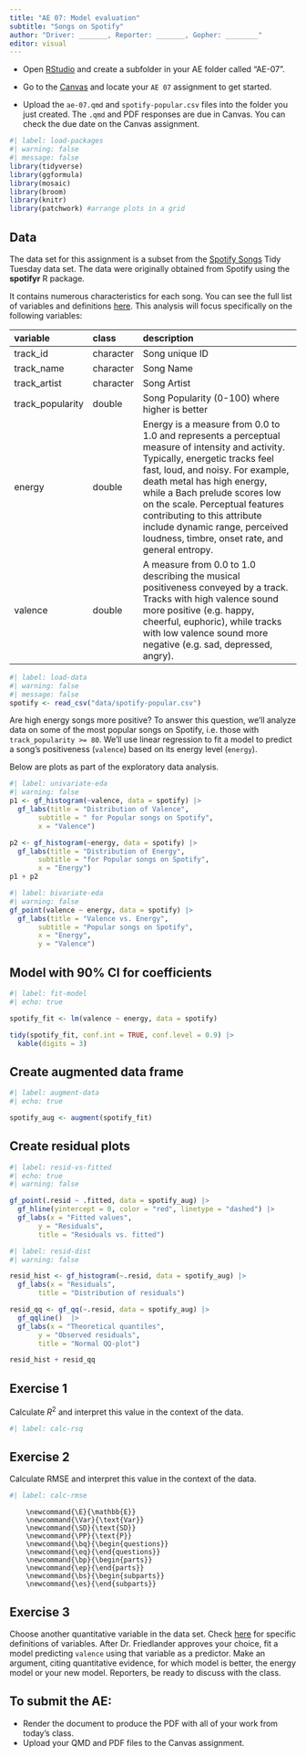 ```yaml
---
title: "AE 07: Model evaluation"
subtitle: "Songs on Spotify"
author: "Driver: _______, Reporter: _______, Gopher: ________"
editor: visual
---
```


::: callout-important
-   Open [RStudio](https://rstudio.collegeofidaho.edu/) and create a subfolder in your AE folder called "AE-07".

-   Go to the [Canvas](https://cofi.instructure.com/courses/15692/assignments/182123) and locate your `AE 07` assignment to get started.

-   Upload the `ae-07.qmd` and `spotify-popular.csv` files into the folder you just created. The `.qmd` and PDF responses are due in Canvas. You can check the due date on the Canvas assignment.
:::

```r
#| label: load-packages
#| warning: false
#| message: false
library(tidyverse)
library(ggformula)
library(mosaic)
library(broom)
library(knitr)
library(patchwork) #arrange plots in a grid
```

## Data

The data set for this assignment is a subset from the [Spotify Songs](https://github.com/rfordatascience/tidytuesday/blob/master/data/2020/2020-01-21/readme.md) Tidy Tuesday data set. The data were originally obtained from Spotify using the **spotifyr** R package.

It contains numerous characteristics for each song. You can see the full list of variables and definitions [here](https://github.com/rfordatascience/tidytuesday/blob/master/data/2020/2020-01-21/readme.md). This analysis will focus specifically on the following variables:

| variable         | class     | description                                                                                                                                                                                                                                                                                                                                                                               |
|:-----------------|:----------|:------------------------------------------------------------------------------------------------------------------------------------------------------------------------------------------------------------------------------------------------------------------------------------------------------------------------------------------------------------------------------------------|
| track_id         | character | Song unique ID                                                                                                                                                                                                                                                                                                                                                                            |
| track_name       | character | Song Name                                                                                                                                                                                                                                                                                                                                                                                 |
| track_artist     | character | Song Artist                                                                                                                                                                                                                                                                                                                                                                               |
| track_popularity | double    | Song Popularity (0-100) where higher is better                                                                                                                                                                                                                                                                                                                                            |
| energy           | double    | Energy is a measure from 0.0 to 1.0 and represents a perceptual measure of intensity and activity. Typically, energetic tracks feel fast, loud, and noisy. For example, death metal has high energy, while a Bach prelude scores low on the scale. Perceptual features contributing to this attribute include dynamic range, perceived loudness, timbre, onset rate, and general entropy. |
| valence          | double    | A measure from 0.0 to 1.0 describing the musical positiveness conveyed by a track. Tracks with high valence sound more positive (e.g. happy, cheerful, euphoric), while tracks with low valence sound more negative (e.g. sad, depressed, angry).                                                                                                                                         |

```r
#| label: load-data
#| warning: false
#| message: false
spotify <- read_csv("data/spotify-popular.csv")
```

Are high energy songs more positive? To answer this question, we'll analyze data on some of the most popular songs on Spotify, i.e. those with `track_popularity >= 80`. We'll use linear regression to fit a model to predict a song's positiveness (`valence`) based on its energy level (`energy`).

Below are plots as part of the exploratory data analysis.

```r
#| label: univariate-eda
#| warning: false
p1 <- gf_histogram(~valence, data = spotify) |>  
  gf_labs(title = "Distribution of Valence", 
       subtitle = " for Popular songs on Spotify", 
       x = "Valence")

p2 <- gf_histogram(~energy, data = spotify) |> 
  gf_labs(title = "Distribution of Energy", 
       subtitle = "for Popular songs on Spotify", 
       x = "Energy")
p1 + p2
```

```r
#| label: bivariate-eda
#| warning: false
gf_point(valence ~ energy, data = spotify) |> 
  gf_labs(title = "Valence vs. Energy", 
       subtitle = "Popular songs on Spotify", 
       x = "Energy", 
       y = "Valence")
```

## Model with 90% CI for coefficients

```r
#| label: fit-model
#| echo: true

spotify_fit <- lm(valence ~ energy, data = spotify)

tidy(spotify_fit, conf.int = TRUE, conf.level = 0.9) |> 
  kable(digits = 3)
```

## Create augmented data frame

```r
#| label: augment-data
#| echo: true

spotify_aug <- augment(spotify_fit)
```

## Create residual plots

```r
#| label: resid-vs-fitted
#| echo: true
#| warning: false

gf_point(.resid ~ .fitted, data = spotify_aug) |>  
  gf_hline(yintercept = 0, color = "red", linetype = "dashed") |> 
  gf_labs(x = "Fitted values", 
       y = "Residuals", 
       title = "Residuals vs. fitted")
```

```r
#| label: resid-dist
#| warning: false

resid_hist <- gf_histogram(~.resid, data = spotify_aug) |>  
  gf_labs(x = "Residuals", 
       title = "Distribution of residuals")

resid_qq <- gf_qq(~.resid, data = spotify_aug) |> 
  gf_qqline()  |> 
  gf_labs(x = "Theoretical quantiles",
       y = "Observed residuals", 
       title = "Normal QQ-plot")

resid_hist + resid_qq
```

## Exercise 1

Calculate $R^2$ and interpret this value in the context of the data.

```r
#| label: calc-rsq
```

## Exercise 2

Calculate RMSE and interpret this value in the context of the data.

```r
#| label: calc-rmse
```

        \newcommand{\E}{\mathbb{E}}
        \newcommand{\Var}{\text{Var}}
        \newcommand{\SD}{\text{SD}}
        \newcommand{\PP}{\text{P}}
        \newcommand{\bq}{\begin{questions}}
        \newcommand{\eq}{\end{questions}}
        \newcommand{\bp}{\begin{parts}}
        \newcommand{\ep}{\end{parts}}
        \newcommand{\bs}{\begin{subparts}}
        \newcommand{\es}{\end{subparts}}
## Exercise 3

Choose another quantitative variable in the data set. Check [here](https://github.com/rfordatascience/tidytuesday/blob/master/data/2020/2020-01-21/readme.md) for specific definitions of variables. After Dr. Friedlander approves your choice, fit a model predicting `valence` using that variable as a predictor. Make an argument, citing quantitative evidence, for which model is better, the energy model or your new model. Reporters, be ready to discuss with the class.

## To submit the AE:

::: callout-important
-   Render the document to produce the PDF with all of your work from today's class.
-   Upload your QMD and PDF files to the Canvas assignment.
:::
